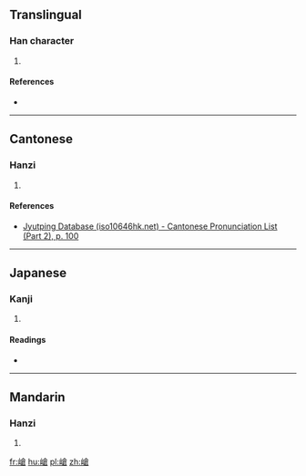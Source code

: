 ==Translingual==

===Han character===
{{Han char|rn=46|rad=山|as=10|sn=13|four=28767|canj=UOIR|ids=⿰山倉}}

# {{defn|Han|sort=山10}}

====References====
* {{Han ref|kx=0317.110|dkj=08332|dj=0617.340|hdz=10791.080|uh=5D62|ud=23906|bh=DD56|bd=56662}}

----

==Cantonese==

===Hanzi===
{{yue-hanzi|jyut=[[cong1]]|y=chong1}}

# {{defn|lang=yue|sort=山10}}

====References====
* [http://www.iso10646hk.net/jp/document/download.jsp Jyutping Database (iso10646hk.net) - Cantonese Pronunciation List (Part 2), p. 100]

----

==Japanese==

===Kanji===
{{ja-kanji|grade=|rs=山10}}

# {{defn|lang=ja|sort=山10}}

====Readings====
* {{ja-readings|on=[[そう]] (sō)|kun=}}

----

==Mandarin==

===Hanzi===
{{cmn-hanzi|pin=[[cāng]] ([[cang1]])|wg=ts'ang<sup>1</sup>}}

# {{defn|lang=cmn|sort=山10}}

[[fr:嵢]]
[[hu:嵢]]
[[pl:嵢]]
[[zh:嵢]]